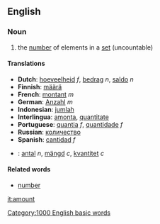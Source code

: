 ==English==

===Noun===
# the [[number]] of elements in a [[set]] (uncountable)

====Translations====
*'''Dutch''': [[hoeveelheid]] ''f'', [[bedrag]] ''n'', [[saldo]] ''n''
*'''Finnish''': [[määrä]]
*'''French''': [[montant]] ''m''
*'''German''': [[Anzahl]] ''m''
*'''Indonesian''': [[jumlah]]
*'''Interlingua''': [[amonta]], [[quantitate]]
*'''Portuguese''': [[quantia]] ''f'', [[quantidade]] ''f''
*'''Russian''': [[количество]]
*'''Spanish''': [[cantidad]] ''f''
*{{sv}}: [[antal]] ''n'', [[mängd]] ''c'', [[kvantitet]] ''c''

====Related words====
*[[number]]

[[it:amount]]
[[Category:1000 English basic words]]